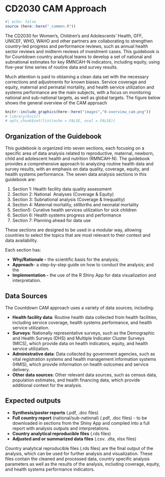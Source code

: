 # CD2030 CAM Approach

```r
#| echo: false
source (here::here("_common.R"))
```

The CD2030 for Women’s, Children’s and Adolescents’ Health, GFF, UNICEF, WHO, WAHO and other partners are collaborating to strengthen country-led progress and performance reviews, such as annual health sector reviews and midterm reviews of investment cases. This guidebook is for Countdown country analytical teams to develop a set of national and subnational estimates for key RMNCAH-N indicators, including equity, using five-year time series of routine data and survey results.

Much attention is paid to obtaining a clean data set with the necessary corrections and adjustments for known biases. Service coverage and equity, maternal and perinatal mortality, and health service utilization and systems performance are the main subjects, with a focus on monitoring national and sub-national targets, as well as global targets. The figure below shows the general overview of the CAM approach 

```r
knitr::include_graphics(here::here("images","0-overview_cam.png"))
# library(knitr)
# opts_chunk$set(list(echo = FALSE, eval = FALSE))
```

## Organization of the Guidebook

This guidebook is organized into seven sections, each focusing on a specific area of data analysis related to reproductive, maternal, newborn, child and adolescent health and nutrition (RMNCAH-N). The guidebook provides a comprehensive approach to analyzing routine health data and survey results, with an emphasis on data quality, coverage, equity, and health systems performance. The seven data analysis sections in this guidebook are:

  1.  Section 1: Health facility data quality assessment
  2.  Section 2: National  Analyses (Coverage & Equity)
  3.  Section 3: Subnational analysis (Coverage & Inequality)
  4.  Section 4: Maternal mortality, stillbirths and neonatal mortality
  5.  Section5: Curative health services utilization for sick children
  6.  Section 6: Health systems progress and performance
  7.  Section 7: Planning ahead for data use

These sections are designed to be used in a modular way, allowing countries to select the topics that are most relevant to their context and data availability.

Each section has:

-   **Why/Rationale -** the scientific basis for the analysis;
-   **Approach**- a step-by-step guide on how to conduct the analysis; and the
-   **Implementation -** the use of the R Shiny App for data visualization and interpretation.

## Data Sources {#intro-data-sources}

The Countdown CAM approach uses a variety of data sources, including:

-   **Health facility data**: Routine health data collected from health facilities, including service coverage,   health systems performance, and health service utilization.
-   **Surveys**: Nationally representative surveys, such as the Demographic and Health Surveys (DHS) and Multiple Indicator Cluster Surveys (MICS), which provide data on health indicators, equity, and health service utilization.
-   **Administrative data**: Data collected by government agencies, such as vital registration systems and health management information systems (HMIS), which provide information on health outcomes and service delivery.
-   **Other data sources**: Other relevant data sources, such as census data, population estimates, and health financing data, which provide additional context for the analysis.

## Expected outputs {#intro-expected-outputs}

-   **Synthesis/poster reports** (.pdf, .doc files)
-   **Full country report** (national/sub-national) (.pdf, .doc files) - to be downloaded in sections from the Shiny App and compiled into a full report with analysis outputs and interpretations.
-   **Country analytical reproducible files** (.rds files)
-   **Adjusted and or summarized data files** (.csv. .dta, xlsx files)

Country analytical reproducible files (.rds files) are the final output of the analysis, which can be used for further analysis and visualization. These files contain the cleaned and processed data, country specific analysis parameters as well as the results of the analysis, including coverage, equity, and health systems performance indicators.
